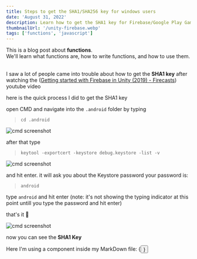 ```yaml
---
title: Steps to get the SHA1/SHA256 key for windows users
date: 'August 31, 2022'
description: Learn how to get the SHA1 key for Firebase/Google Play Games in Unity.
thumbnailUrl: '/unity-firebase.webp'
tags: ['functions', 'javascript']
---
```


<div>
  This is a blog post about <strong>functions</strong>. <br/>
  We'll learn what functions are, how to write functions, and how to use them.
</div>

<br/>

I saw a lot of people came into trouble about how to get the **SHA1 key**  after watching the ([Getting started with Firebase in Unity (2019) - Firecasts](https://www.youtube.com/watch?v=A6du3DUTIPI&list=PLl-K7zZEsYLmnCN-bgE-OYPTfbDKM9t1y)) youtube video 

here is the quick process I did to get the SHA1 key

open CMD and navigate into the `.android` folder by typing 

> `cd .android`


![cmd screenshot](https://dev-to-uploads.s3.amazonaws.com/uploads/articles/hnlxp86hkntiyrksw0er.png) 
 
after that type

> `keytool -exportcert -keystore debug.keystore -list -v`

![cmd screenshot](https://dev-to-uploads.s3.amazonaws.com/uploads/articles/trd5n4m03kb39lxl9p44.png)

 
and hit enter. it will ask you about the Keystore password
your password is:

> `android` 

type `android` and hit enter (note: it's not showing the typing indicator at this point untill you type the password and hit enter)  

that's it 🎉

![cmd screenshot](https://dev-to-uploads.s3.amazonaws.com/uploads/articles/szqjdsmbf4z7v5pdlaeg.png)
 
now you can see the **SHA1 Key** 


<div>Here I'm using a component inside my MarkDown file: {<Button text={"Click me"}/>}</div>